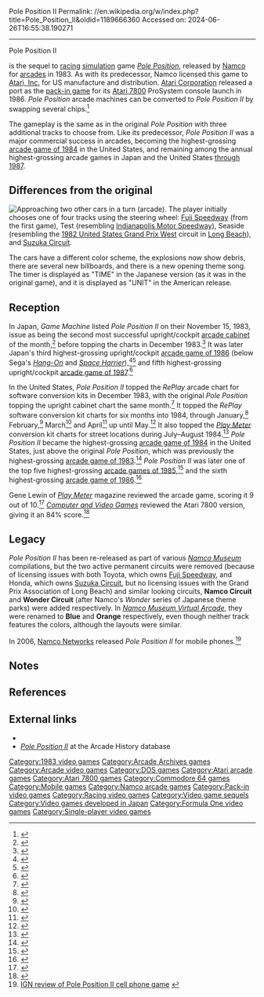 Pole Position II
Permalink: //en.wikipedia.org/w/index.php?title=Pole_Position_II&oldid=1189666360
Accessed on: 2024-06-26T16:55:38.190271



------
Pole Position II
{{Use mdy dates|date=May 2022}}
{{Infobox video game
| title = Pole Position II
| image = Pole Position II Cover.jpg
| image_size = 250px
| caption = North American arcade flyer
| developer = [[Namco]]
| publisher = {{vgrelease|JP/CHN/EU|[[Namco]]<ref name="China">{{cite web |title=Video Game Flyers: Pole Position II, Namco (China) |url=https://flyers.arcade-museum.com/?page=thumbs&db=videodb&id=4081 |website=The Arcade Flyer Archive |access-date=May 10, 2021}}</ref><ref name="Spain">{{cite web |title=Video Game Flyers: Pole Position II, Namco (Spain) |url=https://flyers.arcade-museum.com/?page=thumbs&db=videodb&id=4505 |website=The Arcade Flyer Archive |access-date=May 10, 2021}}</ref>|NA|[[Atari, Inc.]]}}[[Atari Corporation]] (7800)
| released = {{vgrelease|JP|June 24, 1983<ref>{{cite web |title=Pole Position II (Registration Number PA0000216325) |url=https://cocatalog.loc.gov |website=[[United States Copyright Office]] |access-date=May 10, 2021}}</ref>|NA|October 1983<ref name="PM"/>|WW|1983<ref name="China"/><ref name="Spain"/>}}
| genre = [[Racing video game|Racing]] ([[Sim racing|simulation]])
| modes = [[Single-player video game|Single-player]]
| platforms = [[Arcade game|Arcade]], [[Atari 7800]], [[Commodore 64]], [[Super Cassette Vision|Epoch Super Cassette Vision]], [[MS-DOS]]
| arcade system = [[Namco Pole Position]]
}}

{{nihongo foot|'''''Pole Position II'''''|ポールポジションII|Pōru Pojishon Tsū|lead=yes|group=lower-alpha}} is the sequel to [[Racing video game|racing]] [[Sim racing|simulation]] game ''[[Pole Position]]'', released by [[Namco]] for [[Arcade game|arcades]] in 1983. As with its predecessor, Namco licensed this game to [[Atari, Inc.]] for US manufacture and distribution. [[Atari Corporation]] released a port as the [[pack-in game]] for its [[Atari 7800]] ProSystem console launch in 1986. ''Pole Position'' arcade machines can be converted to ''Pole Position II'' by swapping several chips.<ref name=klov>{{KLOV game|id=9064|name=Pole Position II}}</ref>
 
The gameplay is the same as in the original ''Pole Position'' with three additional tracks to choose from. Like its predecessor, ''Pole Position II'' was a major commercial success in arcades, becoming the highest-grossing [[1984 in video games|arcade game of 1984]] in the United States, and remaining among the annual highest-grossing arcade games in Japan and the United States [[1987 in video games|through 1987]].

==Differences from the original==
[[File:Polepos2.png|thumb|left|Approaching two other cars in a turn (arcade).]]
The player initially chooses one of four tracks using the steering wheel: [[Fuji Speedway]] (from the first game), Test (resembling [[Indianapolis Motor Speedway]]), Seaside (resembling the [[1982 United States Grand Prix West]] circuit in [[Long Beach, California|Long Beach]]), and [[Suzuka Circuit]]. 

The cars have a different color scheme, the explosions now show debris, there are several new billboards, and there is a new opening theme song. The timer is displayed as "TIME" in the Japanese version (as it was in the original game), and it is displayed as "UNIT" in the American release.

== Reception ==
In Japan, ''Game Machine'' listed ''Pole Position II'' on their November 15, 1983, issue as being the second most successful upright/cockpit [[arcade cabinet]] of the month,<ref>{{cite magazine|title=Game Machine's Best Hit Games 25 – アップライト, コックピット型TVゲーム機 (Upright/Cockpit Videos)|magazine=[[:ja:ゲームマシン|Game Machine]]|issue=224|publisher=[[:ja:アミューズメント通信社|Amusement Press, Inc.]]|date=November 15, 1983|page=29|lang=ja|url=https://onitama.tv/gamemachine/pdf/19831101p.pdf#page=17}}</ref> before topping the charts in December 1983.<ref>{{cite magazine|title=Best Hit Games 25|magazine=[[:ja:ゲームマシン|Game Machine]]|issue=225|publisher=[[:ja:アミューズメント通信社|Amusement Press, Inc.]]|date=December 1, 1983|page=33|lang=ja|url=https://onitama.tv/gamemachine/pdf/19831201p.pdf#page=17}}</ref> It was later Japan's third highest-grossing upright/cockpit [[1986 in video games|arcade game of 1986]] (below Sega's ''[[Hang-On]]'' and ''[[Space Harrier]]''),<ref>{{cite magazine |title=Game Machine's Best Hit Games 25: '86 上半期 |trans-title=Game Machine's Best Hit Games 25: First Half '86 |magazine=[[:ja:ゲームマシン|Game Machine]] |issue=288 |publisher=[[:ja:アミューズメント通信社|Amusement Press, Inc.]] |date=July 15, 1986 |page=28 |lang=ja |url=https://onitama.tv/gamemachine/pdf/19860715p.pdf#page=15}}</ref><ref>{{cite magazine |title=Game Machine's Best Hit Games 25: '86 下半期 |trans-title=Game Machine's Best Hit Games 25: Second Half '86 |magazine=Game Machine |issue=300 |publisher=Amusement Press, Inc. |date=January 15, 1987 |page=16 |lang=ja |url=https://onitama.tv/gamemachine/pdf/19870115p.pdf#page=9}}</ref> and fifth highest-grossing upright/cockpit [[1987 in video games|arcade game of 1987]].<ref>{{cite magazine |title=Game Machine's Best Hit Games 25: '87 |magazine=[[:ja:ゲームマシン|Game Machine]] |issue=324 |publisher=[[:ja:アミューズメント通信社|Amusement Press, Inc.]] |date=January 15, 1988 |page=20 |lang=ja |url=https://onitama.tv/gamemachine/pdf/19880115p.pdf#page=11}}</ref>

In the United States, ''Pole Position II'' topped the ''RePlay'' arcade chart for software conversion kits in December 1983, with the original ''Pole Position'' topping the upright cabinet chart the same month.<ref>{{cite magazine |title=RePlay: The Players' Choice |magazine=RePlay |date=December 1983}}</ref> It topped the ''RePlay'' software conversion kit charts for six months into 1984, through January,<ref>{{cite magazine |title=RePlay: The Players' Choice |magazine=RePlay |date=January 1984}}</ref> February,<ref>{{cite magazine |title=RePlay: The Players' Choice |magazine=RePlay |date=February 1984}}</ref> March<ref>{{cite magazine |title=RePlay: The Players' Choice |magazine=RePlay |date=March 1984}}</ref> and April<ref>{{cite magazine |title=RePlay: The Players' Choice |magazine=RePlay |date=April 1984}}</ref> up until May.<ref>{{cite magazine |title=RePlay: The Players' Choice |magazine=RePlay |date=May 1984}}</ref> It also topped the ''[[Play Meter]]'' conversion kit charts for street locations during July–August 1984.<ref name="August">{{cite magazine |title=National Play Meter |magazine=[[Play Meter]] |date=August 15, 1984}}</ref> ''Pole Position II'' became the highest-grossing [[1984 in video games|arcade game of 1984]] in the United States, just above the original ''Pole Position'', which was previously the highest-grossing [[1984 in video games|arcade game of 1983]].<ref>{{cite magazine |title=Top Hits of Last 5 Years |magazine=RePlay |date=March 1987}}</ref> ''Pole Position II'' was later one of the top five highest-grossing [[1985 in video games|arcade games of 1985]],<ref>{{cite magazine |title=AMOA Expo '85: 1985 AMOA Award Nominees |magazine=RePlay |date=November 1985 |volume=11 |issue=2 |pages=62, 64, 66 |url=https://archive.org/details/re-play-volume-11-issue-no.-2-november-1985-600DPI/RePlay%20-%20Volume%2011%2C%20Issue%20No.%202%20-%20November%201985/page/62}}</ref> and the sixth highest-grossing [[1986 in video games|arcade game of 1986]].<ref>{{cite news |title=Top 20 of 1986 |work=Top Score |date=July–August 1987 |publisher=Amusement Players Association |page=3 |url=http://www.videoparadise-sanjose.com/ts-3.htm}}</ref>

Gene Lewin of ''[[Play Meter]]'' magazine reviewed the arcade game, scoring it 9 out of 10.<ref name="PM">{{cite magazine |last1=Lewin |first1=Gene |title=Gene's Judgements: Critiquing AMOA Show Conversions, Dedicated Games |magazine=[[Play Meter]] |date=January 15, 1984 |volume=10 |issue=2 |pages=60–3 |url=https://archive.org/details/play-meter-volume-10-number-2-january-15th-1984/Play%20Meter%20-%20Volume%2010%2C%20Number%202%20-%20January%2015th%201984/page/60/mode/2up}}</ref> ''[[Computer and Video Games]]'' reviewed the Atari 7800 version, giving it an 84% score.<ref name="CVG">{{cite journal |title=Complete Games Guide |journal=[[Computer and Video Games]] |date=October 16, 1989 |issue=Complete Guide to Consoles |pages=46–77 |url=https://retrocdn.net/images/9/98/CompleteGuideToConsoles_UK_01.pdf#page=46}}</ref>

==Legacy==
''Pole Position II'' has been re-released as part of various ''[[Namco Museum]]'' compilations, but the two active permanent circuits were removed (because of licensing issues with both Toyota, which owns [[Fuji Speedway]], and Honda, which owns [[Suzuka Circuit]], but no licensing issues with the Grand Prix Association of Long Beach) and similar looking circuits, '''Namco Circuit''' and '''Wonder Circuit''' (after Namco's ''Wonder'' series of Japanese theme parks) were added respectively. In ''[[Namco Museum Virtual Arcade]]'', they were renamed to '''Blue''' and '''Orange''' respectively, even though neither track features the colors, although the layouts were similar.

In 2006, [[Namco Networks]] released ''Pole Position II'' for mobile phones.<ref>[http://wireless.ign.com/articles/681/681565p1.html IGN review of Pole Position II cell phone game] {{webarchive|url=https://web.archive.org/web/20060316153018/http://wireless.ign.com/articles/681/681565p1.html |date=March 16, 2006}}</ref>

== Notes ==
{{notelist}}

==References==
{{reflist}}

== External links ==
* {{KLOV game|id=9064}}
* [http://www.arcade-history.com/?page=detail&id=2001 ''Pole Position II''] at the Arcade History database

{{Final Lap series|state=expanded}}
{{Formula One games}}

{{DEFAULTSORT:Pole Position II}}
[[Category:1983 video games]]
[[Category:Arcade Archives games]]
[[Category:Arcade video games]]
[[Category:DOS games]]
[[Category:Atari arcade games]]
[[Category:Atari 7800 games]]
[[Category:Commodore 64 games]]
[[Category:Mobile games]]
[[Category:Namco arcade games]]
[[Category:Pack-in video games]]
[[Category:Racing video games]]
[[Category:Video game sequels]]
[[Category:Video games developed in Japan]]
[[Category:Formula One video games]]
[[Category:Single-player video games]]